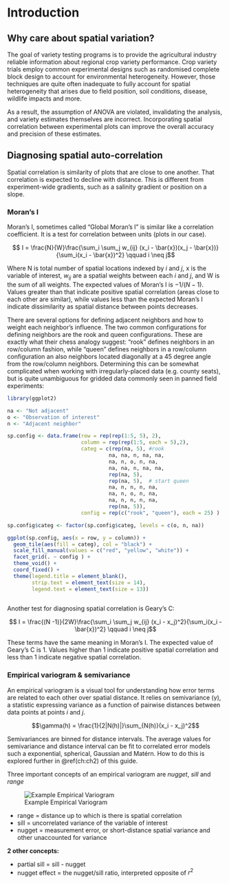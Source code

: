 # Introduction {#intro}

## Why care about spatial variation?

The goal of variety testing programs is to provide the agricultural industry reliable information about regional crop variety performance. Crop variety trials employ common experimental designs such as randomised complete block design to account for environmental heterogeneity. However, those techniques are quite often inadequate to fully account for spatial heterogeneity that arises due to field position, soil conditions, disease, wildlife impacts and more. 

As a result, the assumption of ANOVA are violated, invalidating the analysis, and variety estimates themselves are incorrect. Incorporating spatial correlation between experimental plots can improve the overall accuracy and precision of these estimates. 

## Diagnosing spatial auto-correlation

Spatial correlation is similarity of plots that are close to one another.  That correlation is expected to decline with distance. This is different from experiment-wide gradients, such as a salinity gradient or position on a slope. 

### Moran's I

Moran's I, sometimes called "Global Moran's I" is similar like a correlation coefficient. It is a test for correlation between units (plots in our case). 

$$ I = \frac{N}{W}\frac{\sum_i \sum_j w_{ij} (x_i - \bar{x})(x_j - \bar{x})}{\sum_i(x_i - \bar{x})^2} 
\qquad i \neq j$$

Where N is total number of spatial locations indexed by $i$ and $j$, x is the variable of interest, $w_{ij}$ are a spatial weights between each $i$ and $j$, and W is the sum of all weights. The expected values of Moran's I is $-1/(N-1)$. Values greater than that indicate positive spatial correlation (areas close to each other are similar), while values less than the expected Moran's I indicate dissimilarity as spatial distance between points decreases. 

There are several options for defining adjacent neighbors and how to weight each neighbor's influence. The two common configurations for defining neighbors are the rook and queen configurations. These are exactly what their chess analogy suggest: "rook" defines neighbors in an row/column fashion, while "queen" defines neighbors in a row/column configuration an also neighbors located diagonally at a 45 degree angle from the row/column neighbors. Determining this can be somewhat complicated when working with irregularly-placed data (e.g. county seats), but is quite unambiguous for gridded data commonly seen in panned field experiments:

```r
library(ggplot2)

na <- "Not adjacent"
o <- "Observation of interest"
n <- "Adjacent neighbor"

sp.config <- data.frame(row = rep(rep(1:5, 5), 2),
                        column = rep(rep(1:5, each = 5),2),
                        categ = c(rep(na, 5), #rook 
                                 na, na, n, na, na,
                                 na, n, o, n, na,
                                 na, na, n, na, na,
                                 rep(na, 5),
                                 rep(na, 5),  # start queen
                                 na, n, n, n, na,
                                 na, n, o, n, na,
                                 na, n, n, n, na,
                                 rep(na, 5)),
                        config = rep(c("rook", "queen"), each = 25) )

sp.config$categ <- factor(sp.config$categ, levels = c(o, n, na))

ggplot(sp.config, aes(x = row, y = column)) +
  geom_tile(aes(fill = categ), col = "black") +
  scale_fill_manual(values = c("red", "yellow", "white")) +
  facet_grid(. ~ config ) +
  theme_void() +
  coord_fixed() +
  theme(legend.title = element_blank(), 
        strip.text = element_text(size = 14),
        legend.text = element_text(size = 13))
 
```

Another test for diagnosing spatial correlation is Geary's C:

$$ I = \frac{(N -1)}{2W}\frac{\sum_i \sum_j w_{ij} (x_i - x_j)^2}{\sum_i(x_i - \bar{x})^2} \qquad i \neq j$$

These terms have the same meaning in Moran's I. The expected value of Geary's C is 1. Values higher than 1 indicate positive spatial correlation and less than 1 indicate negative spatial correlation. 

### Empirical variogram & semivariance

An empirical variogram is a visual tool for understanding how error terms are related to each other over spatial distance. It relies on semivariance ($\gamma$), a statistic expressing variance as a function of pairwise distances between data points at points $i$ and $j$.   

$$\gamma(h) = \frac{1}{2|N(h)|}\sum_{N(h)}(x_i - x_j)^2$$

Semivariances are binned for distance intervals. The average values for semivariance and distance interval can be fit to correlated error models such a exponential, spherical, Gaussian and Matérn. How to do this is explored further in \@ref(ch:ch2) of this guide. 

Three important concepts of an empirical variogram are *nugget*, *sill* and  *range* 

![Example Empirical Variogram](img/Sadoti2014_spherical.jpg)

* range = distance up to which is there is spatial correlation
* sill = uncorrelated variance of the variable of interest
* nugget = measurement error, or short-distance spatial variance and other unaccounted for variance

**2 other concepts:** 

* partial sill = sill - nugget
* nugget effect = the nugget/sill ratio, interpreted opposite of $r^2$
